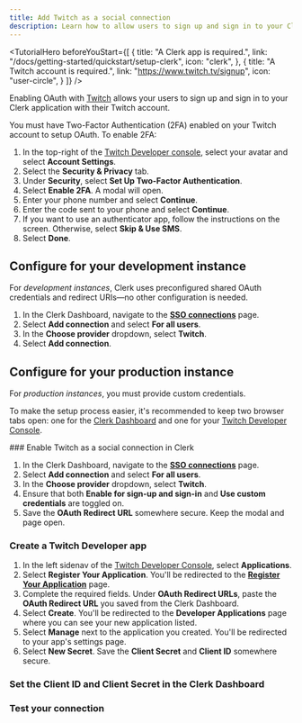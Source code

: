 ```yaml
---
title: Add Twitch as a social connection
description: Learn how to allow users to sign up and sign in to your Clerk app with their Twitch account with OAuth.
---
```


<TutorialHero
  beforeYouStart={[
  {
    title: "A Clerk app is required.",
    link: "/docs/getting-started/quickstart/setup-clerk",
    icon: "clerk",
  },
  {
    title: "A Twitch account is required.",
    link: "https://www.twitch.tv/signup",
    icon: "user-circle",
  }
]}
/>

Enabling OAuth with [Twitch](https://dev.twitch.tv/docs/api/reference#oauth-client-credentials-flow) allows your users to sign up and sign in to your Clerk application with their Twitch account.

You must have Two-Factor Authentication (2FA) enabled on your Twitch account to setup OAuth. To enable 2FA:

1. In the top-right of the [Twitch Developer console](https://dev.twitch.tv/console), select your avatar and select **Account Settings**.
1. Select the **Security & Privacy** tab.
1. Under **Security**, select **Set Up Two-Factor Authentication**.
1. Select **Enable 2FA**. A modal will open.
1. Enter your phone number and select **Continue**.
1. Enter the code sent to your phone and select **Continue**.
1. If you want to use an authenticator app, follow the instructions on the screen. Otherwise, select **Skip & Use SMS**.
1. Select **Done**.

## Configure for your development instance

For _development instances_, Clerk uses preconfigured shared OAuth credentials and redirect URIs—no other configuration is needed.

1. In the Clerk Dashboard, navigate to the [**SSO connections**](https://dashboard.clerk.com/last-active?path=user-authentication/sso-connections) page.
1. Select **Add connection** and select **For all users**.
1. In the **Choose provider** dropdown, select **Twitch**.
1. Select **Add connection**.

## Configure for your production instance

For _production instances_, you must provide custom credentials.

To make the setup process easier, it's recommended to keep two browser tabs open: one for the [Clerk Dashboard](https://dashboard.clerk.com/last-active?path=user-authentication/sso-connections) and one for your [Twitch Developer Console](https://dev.twitch.tv/console).

<Steps>
  ### Enable Twitch as a social connection in Clerk

  1. In the Clerk Dashboard, navigate to the [**SSO connections**](https://dashboard.clerk.com/last-active?path=user-authentication/sso-connections) page.
  1. Select **Add connection** and select **For all users**.
  1. In the **Choose provider** dropdown, select **Twitch**.
  1. Ensure that both **Enable for sign-up and sign-in** and **Use custom credentials** are toggled on.
  1. Save the **OAuth Redirect URL** somewhere secure. Keep the modal and page open.

  ### Create a Twitch Developer app

  1. In the left sidenav of the [Twitch Developer Console](https://dev.twitch.tv/console), select **Applications**.
  1. Select **Register Your Application**. You'll be redirected to the [**Register Your Application**](https://dev.twitch.tv/console/apps/create) page.
  1. Complete the required fields. Under **OAuth Redirect URLs**, paste the **OAuth Redirect URL** you saved from the Clerk Dashboard.
  1. Select **Create**. You'll be redirected to the **Developer Applications** page where you can see your new application listed.
  1. Select **Manage** next to the application you created. You'll be redirected to your app's settings page.
  1. Select **New Secret**. Save the **Client Secret** and **Client ID** somewhere secure.

  ### Set the Client ID and Client Secret in the Clerk Dashboard

  <Include src="_partials/authentication/social-connections/set-client-id-secret" />

  ### Test your connection

  <Include src="_partials/authentication/social-connections/test-your-connection" />
</Steps>
